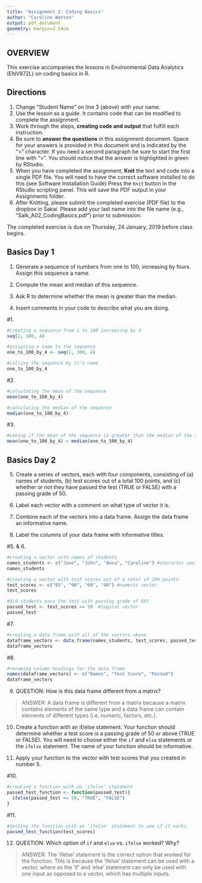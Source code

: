 ```yaml
---
title: "Assignment 2: Coding Basics"
author: "Caroline Watson"
output: pdf_document
geometry: margin=2.54cm
---
```


## OVERVIEW

This exercise accompanies the lessons in Environmental Data Analytics (ENV872L) on coding basics in R. 

## Directions
1. Change "Student Name" on line 3 (above) with your name.
2. Use the lesson as a guide. It contains code that can be modified to complete the assignment.
3. Work through the steps, **creating code and output** that fulfill each instruction.
4. Be sure to **answer the questions** in this assignment document.
Space for your answers is provided in this document and is indicated by the ">" character.
If you need a second paragraph be sure to start the first line with ">".
You should notice that the answer is highlighted in green by RStudio. 
6. When you have completed the assignment, **Knit** the text and code into a single PDF file.
You will need to have the correct software installed to do this (see Software Installation Guide)
Press the `Knit` button in the RStudio scripting panel.
This will save the PDF output in your Assignments folder.
8. After Knitting, please submit the completed exercise (PDF file) to the dropbox in Sakai. Please add your last name into the file name (e.g., "Salk_A02_CodingBasics.pdf") prior to submission.

The completed exercise is due on Thursday, 24 January, 2019 before class begins.

## Basics Day 1

1. Generate a sequence of numbers from one to 100, increasing by fours. Assign this sequence a name. 

2. Compute the mean and median of this sequence. 

3. Ask R to determine whether the mean is greater than the median. 

4. Insert comments in your code to describe what you are doing.

#1.
```r
#creating a sequance from 1 to 100 increasing by 4
seq(1, 100, 4)

#assigning a name to the sequence 
one_to_100_by_4 <- seq(1, 100, 4)

#calling the sequence by it's name
one_to_100_by_4

```

#2. 
```r
#calculating the mean of the sequence
mean(one_to_100_by_4)

#calculating the median of the sequence
median(one_to_100_by_4)
```

#3. 
```r
#seeing if the mean of the sequence is greater than the median of the sequence
mean(one_to_100_by_4) > median(one_to_100_by_4)
```

## Basics Day 2

5. Create a series of vectors, each with four components, consisting of (a) names of students, (b) test scores out of a total 100 points, and (c) whether or not they have passed the test (TRUE or FALSE) with a passing grade of 50.

6. Label each vector with a comment on what type of vector it is.

7. Combine each of the vectors into a data frame. Assign the data frame an informative name.

8. Label the columns of your data frame with informative titles.

#5. & 6. 
```r
#creating a vector with names of students
names_students <- c("Jane", "John", "Anna", "Caroline") #character vector
names_students

#creating a vector with test scores out of a total of 100 points
test_scores <- c("85", "90", "60", "40") #numeric vector
test_scores

#did students pass the test with passing grade of 50? 
passed_test <- test_scores >= 50  #logical vector
passed_test
```

#7. 
```r
#creating a data frame with all of the vectors above
dataframe_vectors <- data.frame(names_students, test_scores, passed_test)
dataframe_vectors
```

#8.
```r
#renaming column headings for the data frame
names(dataframe_vectors) <- c("Names", "Test Score", "Passed")
dataframe_vectors
```

9. QUESTION: How is this data frame different from a matrix?

> ANSWER: A data frame is different from a matrix because a matrix contains elements of the same type and a data frame can contain elements of different types (i.e. numeric, factors, etc.).

10. Create a function with an if/else statement. Your function should determine whether a test score is a passing grade of 50 or above (TRUE or FALSE). You will need to choose either the `if` and `else` statements or the `ifelse` statement. The name of your function should be informative.

11. Apply your function to the vector with test scores that you created in number 5. 

#10.
```r
#creating a function with an 'ifelse' statement
passed_test_function <- function(passed_test){
  ifelse(passed_test >= 50, "TRUE", "FALSE")
}

```

#11. 
```r
#testing the function with an 'ifelse' statement to see if it works
passed_test_function(test_scores)

```

12. QUESTION: Which option of `if` and `else` vs. `ifelse` worked? Why?

> ANSWER: The 'ifelse' statement is the correct option that worked for the function. This is because the 'ifelse' statement can be used with a vector, where as the 'if' and 'else' statement can only be used with one input as opposed to a vector, which has multiple inputs. 
